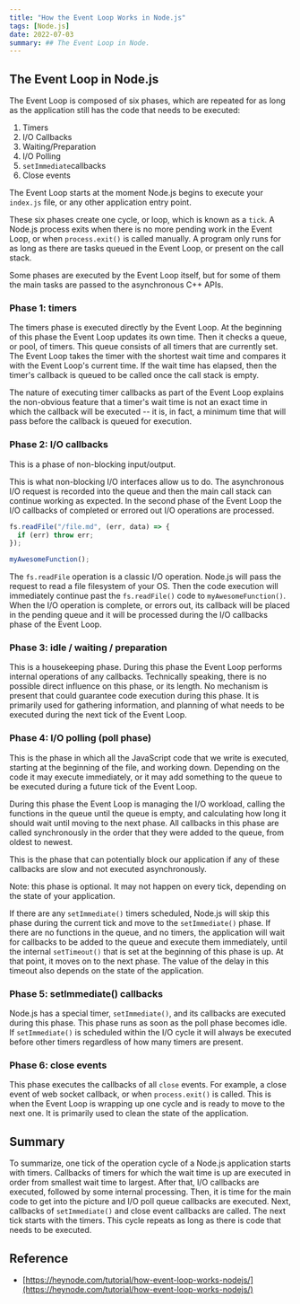 ```yaml
---
title: "How the Event Loop Works in Node.js"
tags: [Node.js]
date: 2022-07-03
summary: ## The Event Loop in Node.
---
```


## The Event Loop in Node.js

The Event Loop is composed of six phases, which are repeated for as long as
the application still has the code that needs to be executed:

1. Timers
2. I/O Callbacks
3. Waiting/Preparation
4. I/O Polling
5. `setImmediate`callbacks
6. Close events

The Event Loop starts at the moment Node.js begins to execute your `index.js` file, or any other application entry point.

These six phases create one cycle, or loop, which is known as a `tick`. A
Node.js process exits when there is no more pending work in the Event Loop, or
when `process.exit()` is called manually. A program only runs for as long as
there are tasks queued in the Event Loop, or present on the call stack.

Some phases are executed by the Event Loop itself, but for some of them the
main tasks are passed to the asynchronous C++ APIs.

### Phase 1: timers

The timers phase is executed directly by the Event Loop. At the beginning of
this phase the Event Loop updates its own time. Then it checks a queue, or
pool, of timers. This queue consists of all timers that are currently set. The
Event Loop takes the timer with the shortest wait time and compares it with
the Event Loop's current time. If the wait time has elapsed, then the timer's
callback is queued to be called once the call stack is empty.

The nature of executing timer callbacks as part of the Event Loop explains the
non-obvious feature that a timer's wait time is not an exact time in which the
callback will be executed -- it is, in fact, a minimum time that will pass
before the callback is queued for execution.

### Phase 2: I/O callbacks

This is a phase of non-blocking input/output.

This is what non-blocking I/O interfaces allow us to do. The asynchronous I/O request is recorded into the queue and then the main call stack can continue working as expected. In the second phase of the Event Loop the I/O callbacks of completed or errored out I/O operations are processed.

```javascript
fs.readFile("/file.md", (err, data) => {
  if (err) throw err;
});

myAwesomeFunction();
```

The `fs.readFile` operation is a classic I/O operation. Node.js will pass the
request to read a file filesystem of your OS. Then the code execution will
immediately continue past the `fs.readFile()` code to `myAwesomeFunction()`. When
the I/O operation is complete, or errors out, its callback will be placed in
the pending queue and it will be processed during the I/O callbacks phase of
the Event Loop.

### Phase 3: idle / waiting / preparation
This is a housekeeping phase. During this phase the Event Loop performs
internal operations of any callbacks. Technically speaking, there is no
possible direct influence on this phase, or its length. No mechanism is
present that could guarantee code execution during this phase. It is primarily
used for gathering information, and planning of what needs to be executed
during the next tick of the Event Loop.

### Phase 4: I/O polling (poll phase)

This is the phase in which all the JavaScript code that we write is executed, starting at the beginning of the file, and working down. Depending on the code it may execute immediately, or it may add something to the queue to be executed during a future tick of the Event Loop.

During this phase the Event Loop is managing the I/O workload, calling the functions in the queue until the queue is empty, and calculating how long it should wait until moving to the next phase. All callbacks in this phase are called synchronously in the order that they were added to the queue, from oldest to newest.

This is the phase that can potentially block our application if any of these callbacks are slow and not executed asynchronously.

Note: this phase is optional. It may not happen on every tick, depending on the state of your application.

If there are any `setImmediate()` timers scheduled, Node.js will skip this phase
during the current tick and move to the `setImmediate()` phase. If there are no
functions in the queue, and no timers, the application will wait for callbacks
to be added to the queue and execute them immediately, until the internal
`setTimeout()` that is set at the beginning of this phase is up. At that point,
it moves on to the next phase. The value of the delay in this timeout also
depends on the state of the application.

### Phase 5: setImmediate() callbacks

Node.js has a special timer, `setImmediate()`, and its callbacks are executed
during this phase. This phase runs as soon as the poll phase becomes idle. If
`setImmediate()` is scheduled within the I/O cycle it will always be executed
before other timers regardless of how many timers are present.

### Phase 6: close events

This phase executes the callbacks of all `close` events. For example, a close
event of web socket callback, or when `process.exit()` is called. This is when
the Event Loop is wrapping up one cycle and is ready to move to the next one.
It is primarily used to clean the state of the application.


## Summary

To summarize, one tick of the operation cycle of a Node.js application starts
with timers. Callbacks of timers for which the wait time is up are executed in
order from smallest wait time to largest. After that, I/O callbacks are
executed, followed by some internal processing. Then, it is time for the main
code to get into the picture and I/O poll queue callbacks are executed. Next,
callbacks of `setImmediate()` and close event callbacks are called. The next
tick starts with the timers. This cycle repeats as long as there is code that
needs to be executed.

## Reference

- [https://heynode.com/tutorial/how-event-loop-works-nodejs/](https://heynode.com/tutorial/how-event-loop-works-nodejs/)